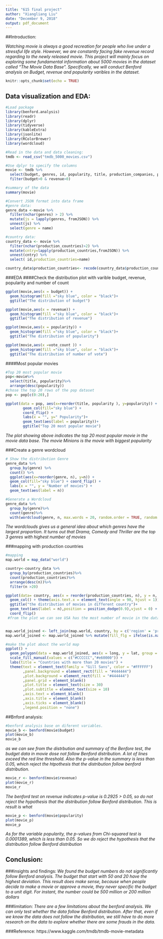 ```yaml
---
title: "615 final project"
author: "Xiangliang Liu"
date: "December 9, 2018"
output: pdf_document
---
```


##Introduction:

*Watching movie is always a good recreation for people who live under a stressful life style. However, we are constantly facing fake revenue record regarding to the newly released movie. This project will mainly focus on exploring some fundamental information about 5000 movies in the dataset called "The Movie Data Base". Specifically, we will conduct Benford analysis on Budget, revenue and popularity varibles in the dataset.  *

```r
knitr::opts_chunk$set(echo = TRUE)
```

## Data visualization and EDA:

```r
#Load package
library(benford.analysis)
library(readr)
library(dplyr)
library(tidyverse)
library(kableExtra)
library(jsonlite) 
library(RColorBrewer)
library(wordcloud)
```

```r
#Read in the data and data cleaning:
tmdb <- read_csv("tmdb_5000_movies.csv")

#Use dplyr to specify the columns
movie <- tmdb %>%
  select(budget, genres, id, popularity, title, production_companies, production_countries, revenue, vote_average, vote_count)%>%
  filter(budget>0 & revenue>0)

#summary of the data
summary(movie)

#Convert JSON format into data frame
#genre data:
genre_data <-movie %>% 
  filter(nchar(genres) > 2) %>% 
  mutate(js = lapply(genres, fromJSON)) %>% 
  unnest(js) %>% 
  select(genre = name) 

#country data:
country_data <- movie %>%
  filter(nchar(production_countries)>2) %>%     
  mutate(cntry=lapply(production_countries,fromJSON)) %>%  
  unnest(cntry) %>% 
  select( id,production_countries=name)

country_data$production_countries<- recode(country_data$production_countries,"United States of America" = "USA", "United Kingdom" = "UK")
```

###EDA
####Check the distribution plot with varible budget, revenue, popularity and number of count
```r

ggplot(movie,aes(x = budget)) + 
  geom_histogram(fill ="sky blue", color = "black")+
  ggtitle("The distribution of budget")

ggplot(movie,aes(x = revenue)) + 
  geom_histogram(fill ="sky blue", color = "black")+
  ggtitle("The distribution of revenue")

ggplot(movie,aes(x = popularity)) + 
  geom_histogram(fill ="sky blue", color = "black")+
  ggtitle("The distribution of popularity")

ggplot(movie,aes(x =vote_count )) + 
  geom_histogram(fill ="sky blue", color = "black")+
  ggtitle("The distribution of number of vote")

```

####Most popular movies
```r
#Top 20 most popular movie
pop<-movie%>%
  select(title, popularity)%>%
  arrange(desc(popularity))
#chose the top 20 rows of the pop dataset
pop <- pop[c(0:20),]

ggplot(data = pop, aes(x=reorder(title, popularity ), y=popularity)) +
        geom_col(fill="sky blue") + 
        coord_flip() +
        labs(x = "", y=" Popularity")+ 
        geom_text(aes(label = popularity))+ 
        ggtitle("Top 20 most popular movie")

```

*The plot showing above indicates the top 20 most popular movie in the movie data base. The movie Minions is the movie with biggest popularity*


###Create a genre wordcloud
```r
# Show the distribution Genre
genre_data %>% 
  group_by(genre) %>% 
  count() %>%
  ggplot(aes(x=reorder(genre, n), y=n)) +
  geom_col(fill="sky blue") + coord_flip() +
  labs(x = "", y = "Number of movies") + 
  geom_text(aes(label = n))

#Generate a Wordcloud
genre_data %>%
  group_by(genre)%>%
  count(genre)%>%
  with(wordcloud(genre, n, max.words = 20, random.order = TRUE, random.color = T, rot.per = 0.35, colors = brewer.pal(20,"Dark2"), scale = c(4,.2)))
```
*The wordclouds gives us a general idea about which genres have the largest proportion. It turns out that Drama, Comedy and Thriller are the top 3 genres with highest number of movies*


###mapping with production countries
```r
#mapping
map.world = map_data("world")

country<-country_data %>%
  group_by(production_countries)%>%
  count(production_countries)%>%
  arrange(desc(n))%>%
  filter(n >20)

ggplot(data= country, aes(x = reorder(production_countries, n), y = n, fill = production_countries))+ 
  geom_col() + theme(axis.text.x = element_text(angle = 90, hjust = 1)) + 
  ggtitle("the distribution of movies in different country")+ 
  geom_text(aes(label = n),position = position_dodge(0.9),vjust = 0) + 
  coord_flip()
 #from the plot we can see USA has the most number of movie in the dataset.


map.world_joined <- left_join(map.world, country, by = c('region' = 'production_countries'))
map.world_joined <- map.world_joined %>% mutate(fill_flg = ifelse(is.na(n),F,T))

#make the plot about the world map
ggplot() +
  geom_polygon(data = map.world_joined, aes(x = long, y = lat, group = group, fill = fill_flg)) +
  scale_fill_manual(values = c("#CCCCCC","#e60000")) +
  labs(title = "Countries with more than 20 movies") +
  theme(text = element_text(family = "Gill Sans", color = "#FFFFFF")
        ,panel.background = element_rect(fill = "#444444")
        ,plot.background = element_rect(fill = "#444444")
        ,panel.grid = element_blank()
        ,plot.title = element_text(size = 30)
        ,plot.subtitle = element_text(size = 10)
        ,axis.text = element_blank()
        ,axis.title = element_blank()
        ,axis.ticks = element_blank()
        ,legend.position = "none")
```
##Bnford analysis:
```r
#benford analysis base on diferent variables.
movie_b <- benford(movie$budget)
plot(movie_b)
movie_b
```
*as we can see from the distrbution and summary of the Benfore test, the budget data in movie dose not follow Benford distribution. A lot of lines exceed the red line threshold. Also the p-value in the summary is less than 0.05, which reject the htpothesis that the distribution follow benford distribution. *

```r
movie_r <- benford(movie$revenue)
plot(movie_r)  
movie_r
```
*The benford test on revenue indicates p-value is 0.2925 > 0.05, so do not reject the hypothesis that the distribution follow Benford distribution. This is result is what *

```r
movie_p <- benford(movie$popularity)
plot(movie_p)  
movie_p
```
*As for the variable popularity, the p-values from Chi-squared test is 0.0001389, which is less than 0.05. So we do reject the hypothesis that the distribution follow Benford distribution*

## Conclusion:
###insights and findings:
*We found the budget numbers do not significantly follow Benford analysis. The budget that start with 50 and 20 have the highest deviation. This result does make sense, because when people decide to make a movie or approve a movie, they never specific the budget to a unit digit. For instant, the number could be 500 million or 200 million dollars*

###limitation:
*There are a few limitations about the benford analysis. We can only test whether the data follow Benford distribution. After that, even if we know the data does not follow the distribution, we still have to do more research on the data to explore whether there are some frauds in the data.*

###Reference:
https://www.kaggle.com/tmdb/tmdb-movie-metadata


